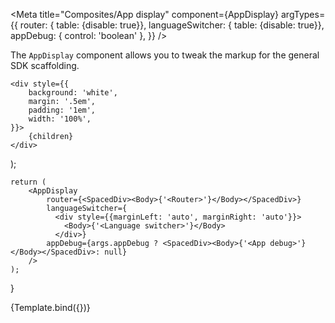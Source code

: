 


<Meta
  title="Composites/App display"
  component={AppDisplay}
  argTypes={{
    router: { table: {disable: true}},
    languageSwitcher: { table: {disable: true}},
    appDebug: { control: 'boolean' },
  }}
/>

The `AppDisplay` component allows you to tweak the markup for the general SDK scaffolding.

    <div style={{
        background: 'white',
        margin: '.5em',
        padding: '1em',
        width: '100%',
    }}>
        {children}
    </div>
);

    return (
        <AppDisplay
            router={<SpacedDiv><Body>{'<Router>'}</Body></SpacedDiv>}
            languageSwitcher={
              <div style={{marginLeft: 'auto', marginRight: 'auto'}}>
                <Body>{'<Language switcher>'}</Body>
              </div>}
            appDebug={args.appDebug ? <SpacedDiv><Body>{'<App debug>'}</Body></SpacedDiv>: null}
        />
    );
}

<Canvas>
  <Story
    name="Default"
    args={{appDebug: false }}
  >
    {Template.bind({})}
  </Story>
</Canvas>

<ArgsTable of={AppDisplay} />
